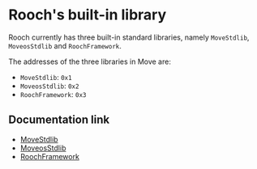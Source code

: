 # Rooch's built-in library

Rooch currently has three built-in standard libraries, namely `MoveStdlib`, `MoveosStdlib` and `RoochFramework`.

The addresses of the three libraries in Move are:

- `MoveStdlib`: `0x1`
- `MoveosStdlib`: `0x2`
- `RoochFramework`: `0x3`

## Documentation link

- [MoveStdlib](https://github.com/rooch-network/rooch/tree/main/frameworks/move-stdlib/doc)
- [MoveosStdlib](https://github.com/rooch-network/rooch/tree/main/frameworks/moveos-stdlib/doc)
- [RoochFramework](https://github.com/rooch-network/rooch/tree/main/frameworks/rooch-framework/doc)
